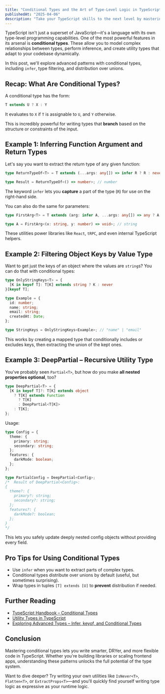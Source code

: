```yaml
---
title: "Conditional Types and the Art of Type-Level Logic in TypeScript"
publishedAt: "2025-04-06"
description: "Take your TypeScript skills to the next level by mastering conditional types, `infer`, and advanced type-level computation."
---
```


TypeScript isn't just a superset of JavaScript—it's a language with its own type-level programming capabilities. One of the most powerful features in its arsenal is **conditional types**. These allow you to model complex relationships between types, perform inference, and create utility types that adapt to your codebase dynamically.

In this post, we'll explore advanced patterns with conditional types, including `infer`, type filtering, and distribution over unions.


## Recap: What Are Conditional Types?

A conditional type has the form:

```ts
T extends U ? X : Y
```

It evaluates to `X` if `T` is assignable to `U`, and `Y` otherwise.

This is incredibly powerful for writing types that **branch** based on the structure or constraints of the input.


## Example 1: Inferring Function Argument and Return Types

Let's say you want to extract the return type of any given function:

```ts
type ReturnTypeOf<T> = T extends (...args: any[]) => infer R ? R : never;

type Result = ReturnTypeOf<() => number>; // number
```

The keyword `infer` lets you **capture** a part of the type (`R`) for use on the right-hand side.

You can also do the same for parameters:

```ts
type FirstArg<T> = T extends (arg: infer A, ...args: any[]) => any ? A : never;

type A = FirstArg<(x: string, y: number) => void>; // string
```

These utilities power libraries like `React`, `tRPC`, and even internal TypeScript helpers.


## Example 2: Filtering Object Keys by Value Type

Want to get just the keys of an object where the values are `string`s? You can do that with conditional types:

```ts
type OnlyStringKeys<T> = {
  [K in keyof T]: T[K] extends string ? K : never
}[keyof T];

type Example = {
  id: number;
  name: string;
  email: string;
  createdAt: Date;
};

type StringKeys = OnlyStringKeys<Example>; // "name" | "email"
```

This works by creating a mapped type that conditionally includes or excludes keys, then extracting the union of the kept ones.


## Example 3: DeepPartial – Recursive Utility Type

You've probably seen `Partial<T>`, but how do you make **all nested properties optional**, too?

```ts
type DeepPartial<T> = {
  [K in keyof T]?: T[K] extends object
    ? T[K] extends Function
      ? T[K]
      : DeepPartial<T[K]>
    : T[K];
};
```

Usage:

```ts
type Config = {
  theme: {
    primary: string;
    secondary: string;
  };
  features: {
    darkMode: boolean;
  };
};

type PartialConfig = DeepPartial<Config>;
/*  Result of DeepPartial<Config>:
{
  theme?: {
    primary?: string;
    secondary?: string;
  };
  features?: {
    darkMode?: boolean;
  };
}
*/
```

This lets you safely update deeply nested config objects without providing every field.


## Pro Tips for Using Conditional Types

- Use `infer` when you want to extract parts of complex types.
- Conditional types distribute over unions by default (useful, but sometimes surprising).
- Wrap types in tuples `[T] extends [U]` to **prevent** distribution if needed.


## Further Reading

- [TypeScript Handbook – Conditional Types](https://www.typescriptlang.org/docs/handbook/2/conditional-types.html)
- [Utility Types in TypeScript](https://www.typescriptlang.org/docs/handbook/utility-types.html)
- [Exploring Advanced Types – Infer, keyof, and Conditional Types](https://blog.logrocket.com/advanced-typescript-explained/)


## Conclusion

Mastering conditional types lets you write smarter, DRYer, and more flexible code in TypeScript. Whether you're building libraries or scaling frontend apps, understanding these patterns unlocks the full potential of the type system.

Want to dive deeper? Try writing your own utilities like `IsNever<T>`, `Flatten<T>`, or `ExtractProps<T>`—and you'll quickly find yourself writing type logic as expressive as your runtime logic.
